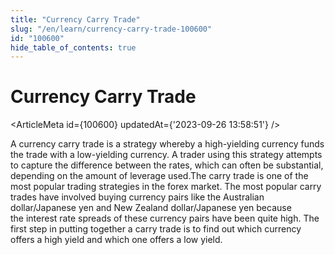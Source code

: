 ```yaml
---
title: "Currency Carry Trade"
slug: "/en/learn/currency-carry-trade-100600"
id: "100600"
hide_table_of_contents: true
---
```



# Currency Carry Trade

<ArticleMeta id={100600} updatedAt={'2023-09-26 13:58:51'} />
<div className='border-solid border-b border-t-0 my-4 border-[var(--ifm-color-gray-300)]' />

A currency carry trade is a strategy whereby a high-yielding currency funds the trade with a low-yielding currency. A trader using this strategy attempts to capture the difference between the rates, which can often be substantial, depending on the amount of leverage used.The carry trade is one of the most popular trading strategies in the forex market. The most popular carry trades have involved buying currency pairs like the Australian dollar/Japanese yen and New Zealand dollar/Japanese yen because the interest rate spreads of these currency pairs have been quite high. The first step in putting together a carry trade is to find out which currency offers a high yield and which one offers a low yield.
